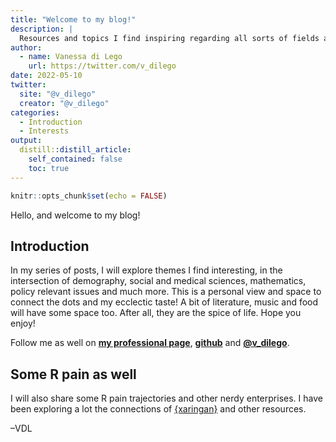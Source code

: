 ```yaml
---
title: "Welcome to my blog!"
description: |
  Resources and topics I find inspiring regarding all sorts of fields and issues
author:
  - name: Vanessa di Lego
    url: https://twitter.com/v_dilego
date: 2022-05-10
twitter:
  site: "@v_dilego"
  creator: "@v_dilego"
categories:
  - Introduction
  - Interests
output:
  distill::distill_article:
    self_contained: false
    toc: true
---
```


```r
knitr::opts_chunk$set(echo = FALSE)
```



Hello, and welcome to my blog!

## Introduction

In my series of posts, I will explore themes I find interesting, in the intersection of demography, social and medical sciences, mathematics, policy relevant issues and much more. This is a personal view and space to connect the dots and my ecclectic taste! A bit of literature, music and food will have some space too. After all, they are the spice of life. Hope you enjoy!

Follow me as well on [**my professional page**](http://www.wittgensteincentre.org/en/staff/member/di-lego.htm), [**github**](https://github.com/vdilego) and [**\@v_dilego**](https://twitter.com/v_dilego).


## Some R pain as well

I will also share some R pain trajectories and other nerdy enterprises. I have been exploring a lot the connections of [{xaringan}](https://github.com/yihui/xaringan) and other resources. 



--VDL

